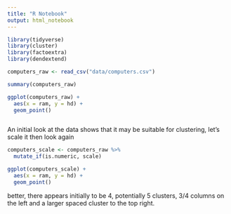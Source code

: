 ```yaml
---
title: "R Notebook"
output: html_notebook
---
```




```r

library(tidyverse)
library(cluster)
library(factoextra)
library(dendextend)

```

```r

computers_raw <- read_csv("data/computers.csv")

```


```r

summary(computers_raw)

```


```r

ggplot(computers_raw) +
  aes(x = ram, y = hd) +
  geom_point()



```


An initial look at the data shows that it may be suitable for clustering, let's scale it then look again



```r

computers_scale <- computers_raw %>%
  mutate_if(is.numeric, scale)


```


```r

ggplot(computers_scale) +
  aes(x = ram, y = hd) +
  geom_point()


```


better, there appears initially to be 4, potentially 5 clusters, 3/4 columns on the left and a larger spaced cluster to the top right. 


```r




```


```r
```


```r
```


```r
```


```r
```


```r
```


```r
```


```r
```


```r
```


```r
```


```r
```



